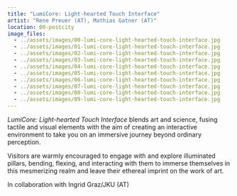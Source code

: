 ```yaml
---
title: "LumiCore: Light-hearted Touch Interface"
artist: "Rene Preuer (AT), Mathias Gatner (AT)"
location: 00-postcity
image_files:
  - ../assets/images/00-lumi-core-light-hearted-touch-interface.jpg
  - ../assets/images/01-lumi-core-light-hearted-touch-interface.jpg
  - ../assets/images/02-lumi-core-light-hearted-touch-interface.jpg
  - ../assets/images/03-lumi-core-light-hearted-touch-interface.jpg
  - ../assets/images/04-lumi-core-light-hearted-touch-interface.jpg
  - ../assets/images/05-lumi-core-light-hearted-touch-interface.jpg
  - ../assets/images/06-lumi-core-light-hearted-touch-interface.jpg
  - ../assets/images/07-lumi-core-light-hearted-touch-interface.jpg
  - ../assets/images/08-lumi-core-light-hearted-touch-interface.jpg
  - ../assets/images/09-lumi-core-light-hearted-touch-interface.jpg
---
```


_LumiCore: Light-hearted Touch Interface_ blends art and science, fusing tactile and visual elements with the aim of creating an interactive environment to take you on an immersive journey beyond ordinary perception.

Visitors are warmly encouraged to engage with and explore illuminated pillars, bending, flexing, and interacting with them to immerse themselves in this mesmerizing realm and leave their ethereal imprint on the work of art.

In collaboration with Ingrid Graz/JKU (AT)
